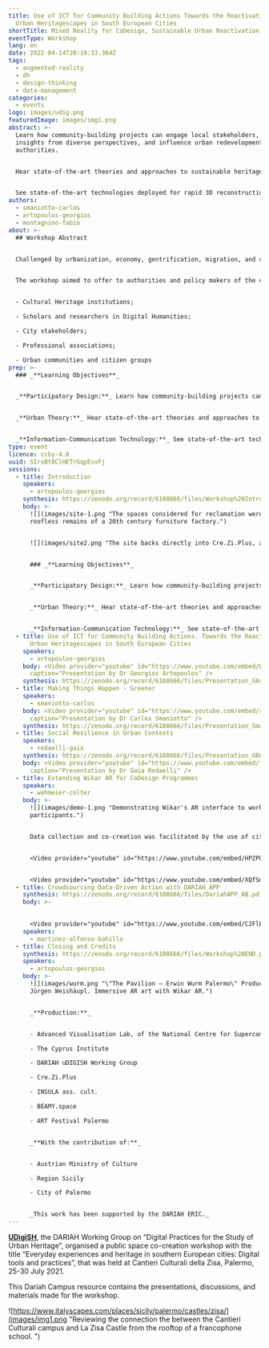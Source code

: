 ```yaml
---
title: Use of ICT for Community Building Actions Towards the Reactivation of
  Urban Heritagescapes in South European Cities
shortTitle: Mixed Reality for CoDesign, Sustainable Urban Reactivation in Historic Cities
eventType: Workshop
lang: en
date: 2022-04-14T20:10:33.364Z
tags:
  - augmented-reality
  - dh
  - design-thinking
  - data-management
categories:
  - events
logo: images/udig.png
featuredImage: images/img1.png
abstract: >-
  Learn how community-building projects can engage local stakeholders, pull
  insights from diverse perspectives, and influence urban redevelopment
  authorities.


  Hear state-of-the-art theories and approaches to sustainable heritage, with reflections from experienced architects, academics, and urban thinkers. Identify critical issues of urban gentrification, place-making, and the pressures faced by historic urban neighbourhoods in Southern Europe.


  See state-of-the-art technologies deployed for rapid 3D reconstruction, documentation, and urban co-design with non-experts. We specifically explore augmented reality as a possible solution to scalable public outreach.
authors:
  - smaniotto-carlos
  - artopoulos-georgios
  - montagnino-fabio
about: >-
  ## Workshop Abstract


  Challenged by urbanization, economy, gentrification, migration, and climate change the experience of historical spaces and buildings is fragmented, thus mirroring the disconnected perception of urban societies. This Dariah workshop studied how urban heritage and the abundance of culturally valuable structures in historic cities across Europe can contribute to reflective processes and the creation of legible, inclusive, accessible, resilient and enjoyable cities.


  The workshop aimed to offer to authorities and policy makers of the city opportunities for data-driven consultation actions that engage:


  - Cultural Heritage institutions;

  - Scholars and researchers in Digital Humanities;

  - City stakeholders;

  - Professional associations;

  - Urban communities and citizen groups
prep: >-
  ### _**Learning Objectives**_


  _**Participatory Design:**_ Learn how community-building projects can engage local stakeholders, pull insights from diverse perspectives, and influence urban redevelopment authorities.


  _**Urban Theory:**_ Hear state-of-the-art theories and approaches to sustainable heritage, with reflections from experienced architects, academics, and urban thinkers. Identify critical issues of urban gentrification, place-making, and the pressures faced by historic urban neighbourhoods in Southern Europe.


  _**Information-Communication Technology:**_ See state-of-the-art technologies deployed for rapid 3D reconstruction, documentation, and urban co-design with non-experts. We specifically explore augmented reality as a possible solution to scalable public outreach.
type: event
licence: ccby-4.0
uuid: SIrsBt8ClHETrGqpEsvFj
sessions:
  - title: Introduction
    speakers:
      - artopoulos-georgios
    synthesis: https://zenodo.org/record/6108666/files/Workshop%20Introduction_GArtopoulos.pdf?download=1
    body: >-
      ![](images/site-1.png "The spaces considered for reclamation were the
      roofless remains of a 20th century furniture factory.")


      ![](images/site2.png "The site backs directly into Cre.Zi.Plus, a coworking space, cafe, and event venue for the campus.")


      ### _**Learning Objectives**_


      _**Participatory Design:**_ Learn how community-building projects can engage local stakeholders, pull insights from diverse perspectives, and influence urban redevelopment authorities.


      _**Urban Theory:**_ Hear state-of-the-art theories and approaches to sustainable heritage, with reflections from experienced architects, academics, and urban thinkers. Identify critical issues of urban gentrification, place-making, and the pressures faced by historic urban neighbourhoods in Southern Europe.


      _**Information-Communication Technology:**_ See state-of-the-art technologies deployed for rapid 3D reconstruction, documentation, and urban co-design with non-experts. We specifically explore augmented reality as a possible solution to scalable public outreach.
  - title: Use of ICT for Community Building Actions. Towards the Reactivation of
      Urban Heritagescapes in South European Cities
    speakers:
      - artopoulos-georgios
    body: <Video provider="youtube" id="https://www.youtube.com/embed/WaVgUurKUy8"
      caption="Presentation by Dr Georgios Artopoulos" />
    synthesis: https://zenodo.org/record/6108666/files/Presentation_GArtopoulos.pdf?download=1
  - title: Making Things Happen - Greener
    speakers:
      - smaniotto-carlos
    body: <Video provider="youtube" id="https://www.youtube.com/embed/riZ4hiaZSqM"
      caption="Presentation by Dr Carlos Smaniotto" />
    synthesis: https://zenodo.org/record/6108666/files/Presentation_Smaniotto.pdf?download=1
  - title: Social Resilience in Urban Contexts
    speakers:
      - redaelli-gaia
    synthesis: https://zenodo.org/record/6108666/files/Presentation_GRedaelli.pdf?download=1
    body: <Video provider="youtube" id="https://www.youtube.com/embed/fQsykzk6i0Q"
      caption="Presentation by Dr Gaia Redaelli" />
  - title: Extending Wikar AR for CoDesign Programmes
    speakers:
      - wehmeier-colter
    body: >-
      ![](images/demo-1.png "Demonstrating Wikar's AR interface to workshop
      participants.")


      Data collection and co-creation was facilitated by the use of citizen volunteered geolocation software (readily available to the participants by the organisers), such as DEUSTO Tech [DARIAH](https://play.google.com/store/apps/details?id=mobility.deustotech.dariah_android) app. A separate mobile augmented-reality app, [WIKAR](http://wikar.co/), was used to facilitate a participatory project development processes. With this tool, workshop participants could visualize various project proposals directly projected in the real spaces subject of the project through their iOS and Android mobile devices.


      <Video provider="youtube" id="https://www.youtube.com/embed/HPZPO5Xp7hU" caption="Video recording of Wikar AR proposal visualization on site." />


      <Video provider="youtube" id="https://www.youtube.com/embed/XQfSdYfbdkw" caption="Presentation by Colter Wehmeier" />
  - title: Crowdsourcing Data-Driven Action with DARIAH APP
    synthesis: https://zenodo.org/record/6108666/files/DariahAPP_AB.pdf?download=1
    body: >-
      

      <Video provider="youtube" id="https://www.youtube.com/embed/C2FlEPBTCkg" caption="Presentation by Dr Alfonso Bahillo Martinez" />
    speakers:
      - martinez-alfonso-bahillo
  - title: Closing and Credits
    synthesis: https://zenodo.org/record/6108666/files/Workshop%20END.pdf?download=1
    speakers:
      - artopoulos-georgios
    body: >-
      ![](images/wurm.png "\"The Pavilion – Erwin Wurm Palermo\" Production:
      Jürgen Weishäupl. Immersive AR art with Wikar AR.")


      _**Production:**_


      - Advanced Visualisation Lab, of the National Centre for Supercomputing Applications at the University of Illinois at Urbana-Champaign

      - The Cyprus Institute

      - DARIAH uDIGISH Working Group

      - Cre.Zi.Plus

      - INSULA ass. cult.

      - BEAMY.space

      - ART Festival Palermo


      _**With the contribution of:**_


      - Austrian Ministry of Culture

      - Region Sicily

      - City of Palermo


      _This work has been supported by the DARIAH ERIC._
---
```



**[UDigiSH](https://www.dariah.eu/activities/working-groups/digital-practices-for-the-study-of-urban-heritage/)**, the DARIAH Working Group on “Digital Practices for the Study of Urban Heritage”, organised a public space co-creation workshop with the title “Everyday experiences and heritage in southern European cities: Digital tools and practices”, that was held at Cantieri Culturali della Zisa, Palermo, 25-30 July 2021. 

This Dariah Campus resource contains the presentations, discussions, and materials made for the workshop. 

![https://www.italyscapes.com/places/sicily/palermo/castles/zisa/](images/img1.png "Reviewing the connection the between the Cantieri Culturali campus and La Zisa Castle from the rooftop of a francophone school. ")